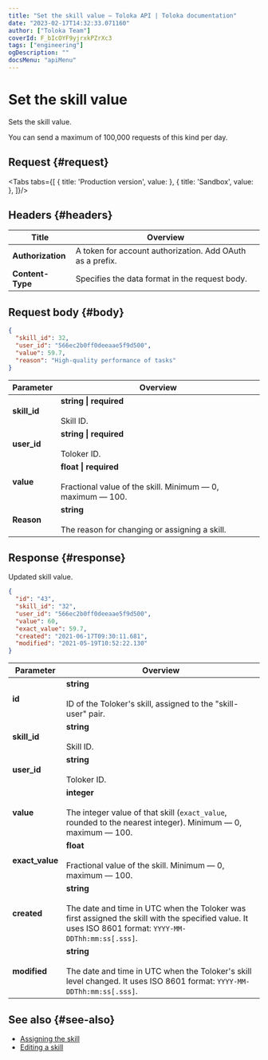 ```yaml
---
title: "Set the skill value — Toloka API | Toloka documentation"
date: "2023-02-17T14:32:33.071160"
author: ["Toloka Team"]
coverId: F_bIcOYF9yjrxkPZrXc3
tags: ["engineering"]
ogDescription: ""
docsMenu: "apiMenu"
---
```



# Set the skill value

<Announce/>

Sets the skill value.

<Note mode="restriction" title="Restriction">

You can send a maximum of 100,000 requests of this kind per day.

</Note>

## Request {#request}

<Tabs tabs={[
  { title: 'Production version', value: <SetSkillList1/> },
  { title: 'Sandbox', value: <SetSkillList2/> },
]}/>

## Headers {#headers}

Title | Overview
----- | -----
**Authorization** | A token for account authorization. Add OAuth as a prefix.
**Content-Type** | Specifies the data format in the request body.

## Request body {#body}

```json
{
  "skill_id": 32,
  "user_id": "566ec2b0ff0deeaae5f9d500",
  "value": 59.7,
  "reason": "High-quality performance of tasks"
}
```

Parameter | Overview
----- | -----
**skill_id** | **string \| required**<br/><br/>Skill ID.
**user_id** | **string \| required**<br/><br/>Toloker ID.
**value** | **float \| required**<br/><br/>Fractional value of the skill. Minimum — 0, maximum — 100.
**Reason** | **string**<br/><br/>The reason for changing or assigning a skill.

## Response {#response}

Updated skill value.

```json
{
  "id": "43",
  "skill_id": "32",
  "user_id": "566ec2b0ff0deeaae5f9d500",
  "value": 60,
  "exact_value": 59.7,
  "created": "2021-06-17T09:30:11.681",
  "modified": "2021-05-19T10:52:22.130"
}
```

Parameter | Overview
----- | -----
**id** | **string**<br/><br/>ID of the Toloker's skill, assigned to the "skill-user" pair.
**skill_id** | **string**<br/><br/>Skill ID.
**user_id** | **string**<br/><br/>Toloker ID.
**value** | **integer**<br/><br/>The integer value of that skill (`exact_value`, rounded to the nearest integer). Minimum — 0, maximum — 100.
**exact_value** | **float**<br/><br/>Fractional value of the skill. Minimum — 0, maximum — 100.
**created** | **string**<br/><br/>The date and time in UTC when the Toloker was first assigned the skill with the specified value. It uses ISO 8601 format: `YYYY-MM-DDThh:mm:ss[.sss]`.
**modified** | **string**<br/><br/>The date and time in UTC when the Toloker's skill level changed. It uses ISO 8601 format: `YYYY-MM-DDThh:mm:ss[.sss]`.

## See also {#see-also}

- [Assigning the skill](/docs-new/guide/nav-assign)
- [Editing a skill](/docs-new/guide/nav-edit)

<ContactGuideSupport/>